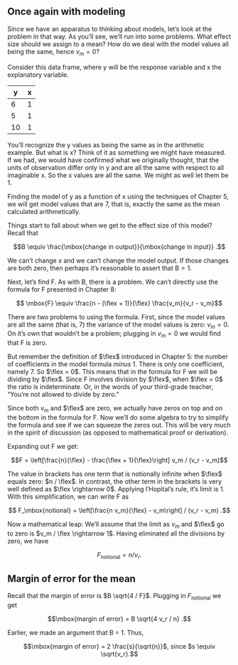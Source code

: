 

## Once again with modeling


Since we have an  apparatus to thinking about  models, let's look at the problem in that way. As you'll see, we'll run into some problems. What effect size should we assign to a mean? How do we deal with the model values all being the same, hence $v_m = 0$?

Consider this data frame, where y will  be the response variable and x the explanatory variable.

y | x
--|--
6 | 1
5 | 1
10| 1

You'll recognize the y values as being the same as in the arithmetic example. But what is x? Think of it as something we might have measured. If  we  had, we would have confirmed what we originally thought, that the units of  observation differ only in y  and are all the  same  with respect to all  imaginable x. So the x values are all the same. We might as well let them be 1.

Finding the model of y as a function of x using the techniques of Chapter 5, we will get model values that are 7,  that is, exactly the same as the mean calculated arithmetically.

Things start to fall about when we get to the effect size of this model? Recall that

$$B \equiv \frac{\mbox{change in output}}{\mbox{change in input}} .$$

We can't change x and we can't change the model output. If those changes are both zero, then perhaps it's reasonable to assert that $\mbox{B} = 1$.

Next, let's find F. As with B, there is a problem. We can't directly use the formula for F presented in Chapter 8:

$$ \mbox{F} \equiv \frac{n - (\flex + 1)}{\flex} \frac{v_m}{v_r - v_m}$$

There are two problems to using the formula. First, since the model values are all the same (that is, 7) the variance of the  model values is zero: $v_m = 0$. On it's own that wouldn't  be a problem; plugging in $v_m = 0$ we would find that F is zero.

But remember the definition  of $\flex$ introduced in Chapter 5: the number of coefficients in the model formula *minus* 1. There is only one coefficient, namely 7. So $\flex = 0$. This means  that in  the formula for F we will be dividing by $\flex$. Since F involves division by $\flex$, when $\flex = 0$ the ratio is indeterminate. Or, in the words of your third-grade teacher, "You're not allowed to divide by zero." 

Since both $v_m$ and $\flex$ are zero, we actually have zeros on top and on the bottom in the formula for F. Now we'll do some algebra to try to simplify the formula and see if we can  squeeze the zeros out. This will be very much in the spirit of discussion (as opposed to mathematical proof or derivation).

Expanding out F we get:

$$F  = \left[\frac{n}{\flex} - \frac{\flex + 1}{\flex}\right] v_m / (v_r - v_m)$$

The value in brackets has one term that is notionally infinite when  $\flex$ equals zero: $n / \flex$. In contrast, the other term in  the brackets is very well defined as $\flex \rightarrow 0$.  Applying l'Hopital's rule, it's limit is 1. With this simplification, we can write F as

$$ F_\mbox{notional} = \left[\frac{n v_m}{\flex} - v_m\right] / (v_r - v_m) .$$

Now a mathematical leap: We'll assume that the limit as $v_m$ and $\flex$ go to zero is $v_m / \flex \rightarrow 1$. Having eliminated all the divisions  by zero, we have

$$ F_\mbox{notional} =  n / v_r .$$

## Margin of error for the mean

Recall that the margin of error is $B \sqrt{4 / F}$. Plugging in $F_\mbox{notional}$ we get

$$\mbox{margin  of error} = B \sqrt{4 v_r / n} .$$ 

Earlier, we made an argument that B = 1. Thus,

$$\mbox{margin of error} = 2  \frac{s}{\sqrt{n}}$, since $s \equiv \sqrt{v_r}.$$



